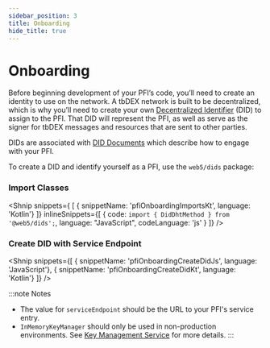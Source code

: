 ```yaml
---
sidebar_position: 3
title: Onboarding
hide_title: true
---
```


<LanguageSwitcher languages="JavaScript, Kotlin" />

# Onboarding

Before beginning development of your PFI’s code, you’ll need to create an identity to use on the network. A tbDEX network is built to be decentralized, which is why you’ll need to create your own [Decentralized Identifier](/docs/web5/learn/decentralized-identifiers) (DID) to assign to the PFI. That DID will represent the PFI, as well as serve as the signer for tbDEX messages and resources that are sent to other parties.

DIDs are associated with [DID Documents](/docs/web5/learn/did_document) which describe how to engage with your PFI.


To create a DID and identify yourself as a PFI, use the `web5/dids` package:

### Import Classes

<Shnip snippets={
  [
    { snippetName: 'pfiOnboardingImportsKt', language: 'Kotlin'}
  ]} inlineSnippets={[
    {
      code: `import { DidDhtMethod } from '@web5/dids';`,
      language: "JavaScript",
      codeLanguage: 'js'
    }
  ]} />

### Create DID with Service Endpoint

<Shnip snippets={[
    { snippetName: 'pfiOnboardingCreateDidJs', language: 'JavaScript'},
    { snippetName: 'pfiOnboardingCreateDidKt', language: 'Kotlin'}
  ]} />

:::note Notes
* The value for `serviceEndpoint` should be the URL to your PFI's service entry.
* `InMemoryKeyManager` should only be used in non-production environments. See [Key Management Service](/docs/web5/build/decentralized-identifiers/key-management) for more details.
:::
